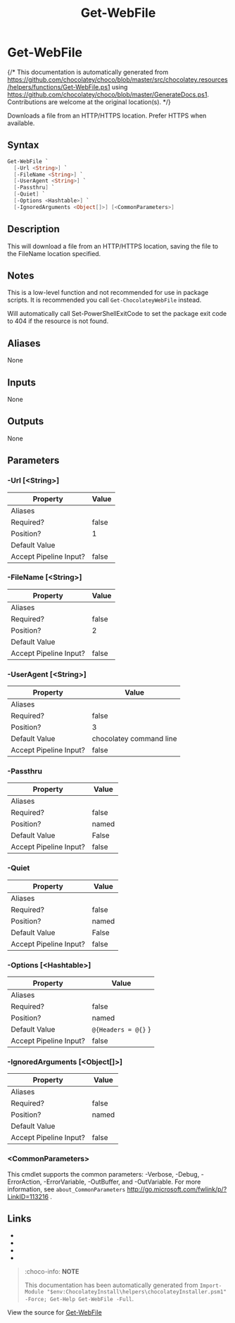 ﻿---
order: 160
xref: get-webfile
title: Get-WebFile
description: Information on Get-WebFile function
---

# Get-WebFile

{/* This documentation is automatically generated from https://github.com/chocolatey/choco/blob/master/src/chocolatey.resources/helpers/functions/Get-WebFile.ps1 using https://github.com/chocolatey/choco/blob/master/GenerateDocs.ps1. Contributions are welcome at the original location(s). */}

Downloads a file from an HTTP/HTTPS location. Prefer HTTPS when
available.

## Syntax

~~~powershell
Get-WebFile `
  [-Url <String>] `
  [-FileName <String>] `
  [-UserAgent <String>] `
  [-Passthru] `
  [-Quiet] `
  [-Options <Hashtable>] `
  [-IgnoredArguments <Object[]>] [<CommonParameters>]
~~~

## Description

This will download a file from an HTTP/HTTPS location, saving the file
to the FileName location specified.

## Notes

This is a low-level function and not recommended for use in package
scripts. It is recommended you call `Get-ChocolateyWebFile` instead.

Will automatically call Set-PowerShellExitCode to set the package exit
code to 404 if the resource is not found.

## Aliases

None

## Inputs

None

## Outputs

None

## Parameters

###  -Url [&lt;String&gt;]
Property               | Value
---------------------- | -----
Aliases                |
Required?              | false
Position?              | 1
Default Value          |
Accept Pipeline Input? | false

###  -FileName [&lt;String&gt;]
Property               | Value
---------------------- | -----
Aliases                |
Required?              | false
Position?              | 2
Default Value          |
Accept Pipeline Input? | false

###  -UserAgent [&lt;String&gt;]
Property               | Value
---------------------- | -----------------------
Aliases                |
Required?              | false
Position?              | 3
Default Value          | chocolatey command line
Accept Pipeline Input? | false

###  -Passthru
Property               | Value
---------------------- | -----
Aliases                |
Required?              | false
Position?              | named
Default Value          | False
Accept Pipeline Input? | false

###  -Quiet
Property               | Value
---------------------- | -----
Aliases                |
Required?              | false
Position?              | named
Default Value          | False
Accept Pipeline Input? | false

###  -Options [&lt;Hashtable&gt;]
Property               | Value
---------------------- | -------------------
Aliases                |
Required?              | false
Position?              | named
Default Value          | `@{Headers = @{}` }
Accept Pipeline Input? | false

###  -IgnoredArguments [&lt;Object[]&gt;]
Property               | Value
---------------------- | -----
Aliases                |
Required?              | false
Position?              | named
Default Value          |
Accept Pipeline Input? | false

### &lt;CommonParameters&gt;

This cmdlet supports the common parameters: -Verbose, -Debug, -ErrorAction, -ErrorVariable, -OutBuffer, and -OutVariable. For more information, see `about_CommonParameters` http://go.microsoft.com/fwlink/p/?LinkID=113216 .


## Links

 * <Xref title='Get-ChocolateyWebFile' value='get-chocolateywebfile' />
 * <Xref title='Get-FtpFile' value='get-ftpfile' />
 * <Xref title='Get-WebHeaders' value='get-webheaders' />
 * <Xref title='Get-WebFileName' value='get-webfilename' />


<Xref title="Function Reference" value="powershell-reference" />

> :choco-info: **NOTE**
>
> This documentation has been automatically generated from `Import-Module "$env:ChocolateyInstall\helpers\chocolateyInstaller.psm1" -Force; Get-Help Get-WebFile -Full`.

View the source for [Get-WebFile](https://github.com/chocolatey/choco/blob/master/src/chocolatey.resources/helpers/functions/Get-WebFile.ps1)
